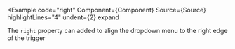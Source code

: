 
<Example
  code="right"
  Component={Component}
  Source={Source}
  highlightLines="4"
  undent={2}
  expand
>
  The `right` property can added to align the dropdown menu to the right edge
  of the trigger
</Example>
